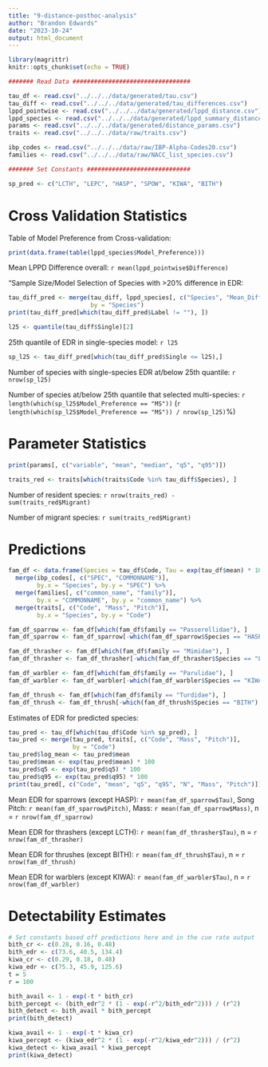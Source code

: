```yaml
---
title: "9-distance-posthoc-analysis"
author: "Brandon Edwards"
date: "2023-10-24"
output: html_document
---
```


```r
library(magrittr)
knitr::opts_chunk$set(echo = TRUE)
```
```r
####### Read Data #################################

tau_df <- read.csv("../../../data/generated/tau.csv")
tau_diff <- read.csv("../../../data/generated/tau_differences.csv")
lppd_pointwise <- read.csv("../../../data/generated/lppd_distance.csv")
lppd_species <- read.csv("../../../data/generated/lppd_summary_distance.csv")
params <- read.csv("../../../data/generated/distance_params.csv")
traits <- read.csv("../../../data/raw/traits.csv")

ibp_codes <- read.csv("../../../data/raw/IBP-Alpha-Codes20.csv")
families <- read.csv("../../../data/raw/NACC_list_species.csv")

####### Set Constants #############################

sp_pred <- c("LCTH", "LEPC", "HASP", "SPOW", "KIWA", "BITH")
```

# Cross Validation Statistics

Table of Model Preference from Cross-validation:
```r
print(data.frame(table(lppd_species$Model_Preference)))
```

Mean LPPD Difference overall: `r mean(lppd_pointwise$Difference)`

"Sample Size/Model Selection of Species with >20% difference in EDR:
```r
tau_diff_pred <- merge(tau_diff, lppd_species[, c("Species", "Mean_Difference", "Model_Preference")],
                       by = "Species")
print(tau_diff_pred[which(tau_diff_pred$Label != ""), ])
```

```r
l25 <- quantile(tau_diff$Single)[2]
```
25th quantile of EDR in single-species model: `r l25`
```r
sp_l25 <- tau_diff_pred[which(tau_diff_pred$Single <= l25),]
```

Number of species with single-species EDR at/below 25th quantile: `r nrow(sp_l25)`

Number of species at/below 25th quantile that selected multi-species: `r length(which(sp_l25$Model_Preference == "MS"))` (`r length(which(sp_l25$Model_Preference == "MS")) / nrow(sp_l25)`%)

# Parameter Statistics
```r
print(params[, c("variable", "mean", "median", "q5", "q95")])
```

```r
traits_red <- traits[which(traits$Code %in% tau_diff$Species), ]
```

Number of resident species: `r nrow(traits_red) - sum(traits_red$Migrant)`

Number of migrant species: `r sum(traits_red$Migrant)`

# Predictions
```r
fam_df <- data.frame(Species = tau_df$Code, Tau = exp(tau_df$mean) * 100) %>%
  merge(ibp_codes[, c("SPEC", "COMMONNAME")],
        by.x = "Species", by.y = "SPEC") %>%
  merge(families[, c("common_name", "family")],
        by.x = "COMMONNAME", by.y = "common_name") %>%
  merge(traits[, c("Code", "Mass", "Pitch")],
        by.x = "Species", by.y = "Code")

fam_df_sparrow <- fam_df[which(fam_df$family == "Passerellidae"), ]
fam_df_sparrow <- fam_df_sparrow[-which(fam_df_sparrow$Species == "HASP"), ]

fam_df_thrasher <- fam_df[which(fam_df$family == "Mimidae"), ]
fam_df_thrasher <- fam_df_thrasher[-which(fam_df_thrasher$Species == "LCTH"), ]

fam_df_warbler <- fam_df[which(fam_df$family == "Parulidae"), ]
fam_df_warbler <- fam_df_warbler[-which(fam_df_warbler$Species == "KIWA"), ]

fam_df_thrush <- fam_df[which(fam_df$family == "Turdidae"), ]
fam_df_thrush <- fam_df_thrush[-which(fam_df_thrush$Species == "BITH"), ]
```

Estimates of EDR for predicted species:
```r
tau_pred <- tau_df[which(tau_df$Code %in% sp_pred), ]
tau_pred <- merge(tau_pred, traits[, c("Code", "Mass", "Pitch")],
                  by = "Code")
tau_pred$log_mean <- tau_pred$mean
tau_pred$mean <- exp(tau_pred$mean) * 100
tau_pred$q5 <- exp(tau_pred$q5) * 100
tau_pred$q95 <- exp(tau_pred$q95) * 100
print(tau_pred[, c("Code", "mean", "q5", "q95", "N", "Mass", "Pitch")])
```

Mean EDR for sparrows (except HASP): `r mean(fam_df_sparrow$Tau)`, 
Song Pitch: `r mean(fam_df_sparrow$Pitch)`, 
Mass: `r mean(fam_df_sparrow$Mass)`, 
n = `r nrow(fam_df_sparrow)`

Mean EDR for thrashers (except LCTH): `r mean(fam_df_thrasher$Tau)`, n = `r nrow(fam_df_thrasher)`

Mean EDR for thrushes (except BITH): `r mean(fam_df_thrush$Tau)`, n = `r nrow(fam_df_thrush)`

Mean EDR for warblers (except KIWA): `r mean(fam_df_warbler$Tau)`, n = `r nrow(fam_df_warbler)`

# Detectability Estimates
```r
# Set constants based off predictions here and in the cue rate output
bith_cr <- c(0.28, 0.16, 0.48)
bith_edr <- c(73.6, 40.5, 134.4)
kiwa_cr <- c(0.29, 0.18, 0.48)
kiwa_edr <- c(75.3, 45.9, 125.6)
t = 5
r = 100

bith_avail <- 1 - exp(-t * bith_cr)
bith_percept <- (bith_edr^2 * (1 - exp(-r^2/bith_edr^2))) / (r^2)
bith_detect <- bith_avail * bith_percept
print(bith_detect)

kiwa_avail <- 1 - exp(-t * kiwa_cr)
kiwa_percept <- (kiwa_edr^2 * (1 - exp(-r^2/kiwa_edr^2))) / (r^2)
kiwa_detect <- kiwa_avail * kiwa_percept
print(kiwa_detect)
```
